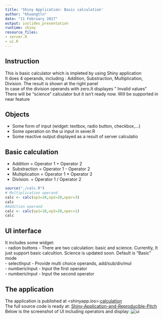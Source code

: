 ```yaml
---
title: 'Shiny Application: Basic calculation'
author: "khuongtln"
date: "11 February 2017"
output: ioslides_presentation
runtime: shiny
resource_files:
- server.R
- ui.R
---
```


## Instruction
This is basic calculator which is impleted by using Shiny application  
It does 4 operands, including : Addition, Substraction, Multiplication, Division. The result is shown at the right panel  
In case of the division operands with zero.It displayes " Invalid values"  
There will be "science" calculator but it isn't ready now. Will be supported in near feature  

## Objects 
- Some form of input (widget: textbox, radio button, checkbox,...)  
- Some operation on the ui input in sever.R  
- Some reactive output displayed as a result of server calculatio  

## Basic calculation
 - Addition = Operator 1 + Operator 2  
 - Substraction = Operator 1 - Operator 2  
 - Multiplication = Operator 1 * Operator 2  
 - Division. = Operator 1 / Operator 2  

```r
source("./calc.R")
# Multiplication operand 
calc <- calc(op1=10,op2=20,oper=3)
calc
#Addition operand
calc <- calc(op1=10,op2=20,oper=1)
calc
```
## UI interface
It includes some widget:  
- radion buttons - There are two calculation: basic and science. Currently, It just support
basic calcultion. Science is updated soon. Default is "Basic" mode  
- selectInput - Provide multi choice operands, add/sub/div/mul  
- numbericInput - Input the first operator  
- numbericInput - Input the second operator  

## The application  
The application is published at <shinyapp.ios>:[calculation](https://khuongtln.shinyapps.io/calculation/)  
The full source code is ready at<github>: [Shiny-Application-and-Reproducible-Pitch](https://github.com/ntlkhuong/Shiny-Application-and-Reproducible-Pitch)   
Below is the screenshot of UI including operators and display: 
![ui](ui.png)







